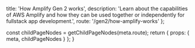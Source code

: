 

  title: 'How Amplify Gen 2 works',
  description:
    'Learn about the capabilities of AWS Amplify and how they can be used together or independently for fullstack app development.',
  route: '/gen2/how-amplify-works'
};

  const childPageNodes = getChildPageNodes(meta.route);
  return {
    props: {
      meta,
      childPageNodes
    }
  };
}

<Overview childPageNodes={props.childPageNodes} />
